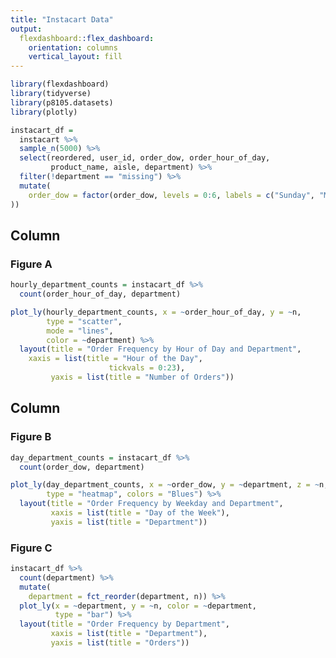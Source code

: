 ```yaml
---
title: "Instacart Data"
output: 
  flexdashboard::flex_dashboard:
    orientation: columns
    vertical_layout: fill
---
```


```r
library(flexdashboard)
library(tidyverse)
library(p8105.datasets)
library(plotly)
```

```r
instacart_df = 
  instacart %>% 
  sample_n(5000) %>% 
  select(reordered, user_id, order_dow, order_hour_of_day,
         product_name, aisle, department) %>% 
  filter(!department == "missing") %>% 
  mutate(
    order_dow = factor(order_dow, levels = 0:6, labels = c("Sunday", "Monday", "Tuesday", "Wednesday", "Thursday", "Friday", "Saturday")
))
```

Column {data-width=550}
-----------------------------------------------------------------------

### Figure A
```r
hourly_department_counts = instacart_df %>%
  count(order_hour_of_day, department)

plot_ly(hourly_department_counts, x = ~order_hour_of_day, y = ~n, 
        type = "scatter",
        mode = "lines", 
        color = ~department) %>%
  layout(title = "Order Frequency by Hour of Day and Department",
    xaxis = list(title = "Hour of the Day",
                      tickvals = 0:23),
         yaxis = list(title = "Number of Orders"))
```

Column {data-width=400}
-----------------------------------------------------------------------

### Figure B

```r
day_department_counts = instacart_df %>% 
  count(order_dow, department) 

plot_ly(day_department_counts, x = ~order_dow, y = ~department, z = ~n, 
        type = "heatmap", colors = "Blues") %>% 
  layout(title = "Order Frequency by Weekday and Department",
         xaxis = list(title = "Day of the Week"),
         yaxis = list(title = "Department"))
```

### Figure C

```r
instacart_df %>%
  count(department) %>% 
  mutate(
    department = fct_reorder(department, n)) %>% 
  plot_ly(x = ~department, y = ~n, color = ~department,
          type = "bar") %>% 
  layout(title = "Order Frequency by Department",
         xaxis = list(title = "Department"),
         yaxis = list(title = "Orders"))
```

